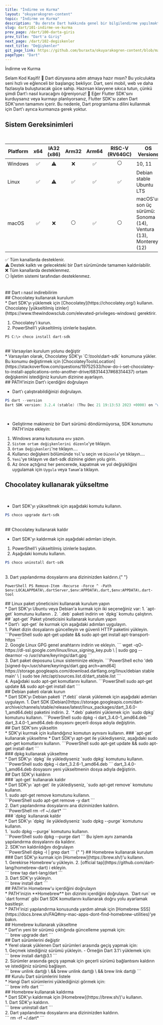 ```yaml
---
title: "İndirme ve Kurma"
layout: "okuyarakogren-content"
topic: "İndirme ve Kurma"
description: "Bu derste Dart hakkında genel bir bilgilendirme yapılmaktadır."
slug: dart/101-indirme-ve-kurma
prev_page: /dart/100-darta-giris
prev_title: "Dart'a Giriş"
next_page: /dart/102-degiskenler
next_title: "Değişkenler"
git_page_link: https://github.com/buraxta/okuyarakogren-content/blob/master/400-dart/1_.mdx
pageType: "Dart"
---
```


<BoxTitle>İndirme ve Kurma</BoxTitle>

<Box>
  <BoxTitle>Selam Kod Kaşifi! 👋</BoxTitle>
  <ParagraphHighlight>
    Dart dünyasına adım atmaya hazır mısın? Bu yolculukta seni hızlı ve eğlenceli bir başlangıç
    bekliyor. Dart, seni mobil, web ve daha fazlasıyla buluşturacak güce sahip. Hazırsan klavyene
    sıkıca tutun, çünkü şimdi Dart’ı nasıl kuracağını öğreniyoruz! 🚀
  </ParagraphHighlight>
</Box>

<Alert type="tip">
  Eğer Flutter SDK'sını kurduysanız veya kurmayı planlıyorsanız, Flutter SDK'sı zaten Dart SDK'sının
  tamamını içerir. Bu nedenle, Dart programlama dilini kullanmak için Dart'ı ayrıca kurmanıza gerek
  yoktur.
</Alert>

## Sistem Gereksinimleri

<br />

| Platform | x64 | IA32 (x86) | Arm32 | Arm64 | RISC-V (RV64GC) | OS Versions                                                          |
| -------- | :-: | :--------: | :---: | :---: | :-------------: | -------------------------------------------------------------------- |
| Windows  | ✅  |     ⚠️     |  ❌   |  ✅   |       ⚪️       | 10, 11                                                               |
| Linux    | ✅  |     ⚠️     |  ✅   |  ✅   |       ✅        | Debian stable&#10;Ubuntu LTS                                         |
| macOS    | ✅  |     ❌     |  ⚪️  |  ✅   |       ⚪️       | macOS'un son üç sürümü:&#10;Sonoma (14), Ventura (13), Monterey (12) |

✅ Tüm kanallarda desteklenir.<br/>
⚠️ Destek kalktı ve gelecekteki bir Dart sürümünde tamamen kaldırılabilir.<br/>
❌ Tüm kanallarda desteklenmez.<br/>
⚪️ İşletim sistemi tarafından desteklenmez.

<br />
## Dart ı nasıl indirebilirim
<br />

<TabbedContent code >
<TabItem value="Windows"> 
## Chocolatey kullanarak kurulum
<br/>
* Dart SDK'yı yüklemek için [Chocolatey](https://chocolatey.org/) kullanın. Chocolatey [yükseltilmiş izinler](https://www.thewindowsclub.com/elevated-privileges-windows) gerektirir.

1. Chocolatey'i kurun.
2. PowerShell'i yükseltilmiş izinlerle başlatın.

```
PS C:\> choco install dart-sdk
```

<br />
## Varsayılan kurulum yolunu değiştir
<br />
* Varsayılan olarak, Chocolatey SDK'yı `C:\tools\dart-sdk` konumuna yükler. Bu konumu değiştirmek için
[ChocolateyToolsLocation](https://stackoverflow.com/questions/19752533/how-do-i-set-chocolatey-to-install-applications-onto-another-drive/68314437#68314437)
ortam değişkenini istediğiniz kurulum dizinine ayarlayın.
<br />
## PATH'inizin Dart'ı içerdiğini doğrulayın
<br />

- Dart'ı çalıştırabildiğinizi doğrulayın.

```PowerShell
PS dart --version
Dart SDK version: 3.2.4 (stable) (Thu Dec 21 19:13:53 2023 +0000) on "win_x64"
```

<br />

- Geliştirme makineniz bir Dart sürümü döndürmüyorsa, SDK konumunu PATH'inize ekleyin:

1. Windows arama kutusuna `env` yazın.
2. `Sistem ortam değişkenlerini düzenle`'ye tıklayın.
3. `Ortam Değişkenleri`'ne tıklayın....
4. Kullanıcı değişkeni bölümünde `Yol`'u seçin ve `Düzenle`'ye tıklayın....
5. `Yeni`'ye tıklayın ve dart-sdk dizinine giden yolu girin.
6. Az önce açtığınız her pencerede, kapatmak ve yol değişikliğini uygulamak için `Uygula` veya `Tamam`'a tıklayın.

## Chocolatey kullanarak yükseltme

<br />

- Dart SDK'yı yükseltmek için aşağıdaki komutu kullanın.

```PowerShell
PS choco upgrade dart-sdk
```

<br />
## Chocolatey kullanarak kaldır
<br />

- Dart SDK'yı kaldırmak için aşağıdaki adımları izleyin.

1. PowerShell'i yükseltilmiş izinlerle başlatın.
2. Aşağıdaki komutu kullanın.

```PowerShell
PS choco uninstall dart-sdk
```

<br />
3. Dart yapılandırma dosyalarını ana dizininizden kaldırın.{" "}

`PowerShell PS Remove-Item -Recurse -Force ^ -Path $env:LOCALAPPDATA\.dartServer,$env:APPDATA\.dart,$env:APPDATA\.dart-tool `

</TabItem>

<TabItem value="Linux">
  ## Linux paket yöneticisini kullanarak kurulum yapın
  <br />
  * Dart SDK'yı Ubuntu veya Debian'a kurmak için iki seçeneğiniz var: 1. `apt-get` komutunu kullanın
  . 2. `.deb` paketi indirin ve `dpkg` komutu çalıştırın.
  <br />
  ## `apt-get` Paket yöneticisini kullanarak kurulum yapın
  <br />
  * Dart'ı `apt-get` ile kurmak için aşağıdaki adımları uygulayın.
  <br />
  1. Paket dizin dosyalarını güncelleyin ve güvenli HTTP paketini yükleyin. ```PowerShell sudo
  apt-get update && sudo apt-get install apt-transport-https ```
  <br />
  2. Google Linux GPG genel anahtarını indirin ve ekleyin. ``` wget -qO-
  https://dl-ssl.google.com/linux/linux_signing_key.pub \ | sudo gpg --dearmor -o
  /usr/share/keyrings/dart.gpg ```
  <br />
  3. Dart paket deposunu Linux sisteminize ekleyin. ```PowerShell echo 'deb
  [signed-by=/usr/share/keyrings/dart.gpg arch=amd64]
  https://storage.googleapis.com/download.dartlang.org/linux/debian stable main' \ | sudo tee
  /etc/apt/sources.list.d/dart_stable.list ```
  <br />
  4. Aşağıdaki sudo apt-get komutlarını kullanın. ```PowerShell sudo apt-get update && sudo apt-get
  install dart ```
  <br />
  ## Debian paketi olarak kurun
  <br />
  * Dart SDK'yı Debian paketi `(*.deb)` olarak yüklemek için aşağıdaki adımları uygulayın. 1. Dart
  SDK
  [Debian](https://storage.googleapis.com/dart-archive/channels/stable/release/latest/linux_packages/dart_3.6.0-1_amd64.deb)
  paketini indirin. 2. `*.deb` paketini yüklemek için `sudo dpkg` komutunu kullanın. ```PowerShell
  sudo dpkg -i dart_3.4.0-1_amd64.deb ```
  <br />
  dart_3.4.0-1_amd64.deb dosyasını geçerli dosya adıyla değiştirin.
  <br />
  ## Dart SDK'sını yükseltin
  <br />
  * SDK'yi kurmak için kullandığınız komutun aynısını kullanın. ### `apt-get` kullanarak yükseltme *
  Dart SDK'yı apt-get ile yüklediyseniz, aşağıdaki sudo apt-get komutlarını kullanın. ```PowerShell
  sudo apt-get update && sudo apt-get install dart ```
  <br />
  ### dpkg kullanarak yükseltme
  <br />
  * Dart SDK'yı `dpkg` ile yüklediyseniz `sudo dpkg` komutunu kullanın. ```PowerShell sudo dpkg -i
  dart_3.2.6-1_amd64.deb ``` dart_3.4.0-1_amd64.deb dosyasını yeni yükseltmenin dosya adıyla
  değiştirin.
  <br />
  ## Dart SDK'yi kaldırın
  <br />
  ### `apt-get` kullanarak kaldır
  <br />
  * Dart SDK'yı `apt-get` ile yüklediyseniz, `sudo apt-get remove` komutunu kullanın.
  <br />
  1. sudo apt-get remove komutunu kullanın.
  <br />
  ```PowerShell sudo apt-get remove -y dart ```
  <br />
  2. Dart yapılandırma dosyalarını ana dizininizden kaldırın.
  <br />
  ```PowerShell rm -rf ~/.dart* ```
  <br />
  ### `dpkg` kullanarak kaldır
  <br />
  * Dart SDK'yı `dpkg` ile yüklediyseniz `sudo dpkg --purge` komutunu kullanın.
  <br />
  1. `sudo dpkg --purge` komutunu kullanın.
  <br />
  ```PowerShell sudo dpkg --purge dart ``` Bu işlem aynı zamanda yapılandırma dosyalarını da
  kaldırır.
  <br />
  2. SDK'nın kaldırıldığını doğrulayın
  <br />
  ```PowerShell dpkg -l | grep dart ```
</TabItem>{" "}

<TabItem value="macOS"> 
## Homebrew kullanarak kurulum
<br/>
### Dart SDK'yı kurmak için [Homebrew](https://brew.sh/)'u kullanın.
<br/>
1. Gerekirse Homebrew'u yükleyin.
2. [official tap](https://github.com/dart-lang/homebrew-dart) i ekleyin.
<br/>
```
brew tap dart-lang/dart
```
<br/>
3. Dart SDK’yı yükleyin.
<br/>
```
brew install dart
```
<br/>
## PATH'in Homebrew'u içerdiğini doğrulayın
<br/>
* PATH'inizin **Homebrew** bin dizinini içerdiğini doğrulayın. `Dart run` ve `dart format` gibi Dart SDK komutlarını kullanarak doğru yolu ayarlamak basitleşir.
<br/>
* PATH'inizi yapılandırma konusunda yardım almak için [Homebrew SSS](https://docs.brew.sh/FAQ#my-mac-apps-dont-find-homebrew-utilities)'ye bakın.
<br/>
## Homebrew kullanarak yükseltme
<br/>
* Dart'ın yeni bir sürümü çıktığında güncelleme yapmak için:
<br/>
```
brew upgrade dart
```
<br/>
## Dart sürümlerini değiştir
<br/>
* Yerel olarak yüklenen Dart sürümleri arasında geçiş yapmak için:
<br/>
1. Geçmek istediğiniz sürümü yükleyin.
  - Örneğin Dart 3.1'i yüklemek için:
<br/>
```
brew install dart@3.1
```
<br/>
2. Sürümler arasında geçiş yapmak için geçerli sürümü bağlantısını kaldırın ve istediğiniz sürümü bağlayın.
<br/>
```
brew unlink dart@<old> \
  && brew unlink dart@<new> \
  && brew link dart@<new>
```
<br/>
## Kurulu Dart sürümlerini listele
<br/>
* Hangi Dart sürümlerini yüklediğinizi görmek için:
<br/>
```
brew info dart
```
<br/>
## Homebrew kullanarak kaldırma
<br/>
* Dart SDK'yı kaldırmak için [Homebrew](https://brew.sh/)'u kullanın.
<br/>
1. Dart SDK'yı kaldırın.
<br/>
```
brew uninstall dart
```
<br/>
2. Dart yapılandırma dosyalarını ana dizininizden kaldırın.
<br/>
```
rm -rf  ~/.dart*
```

</TabItem>

</TabbedContent>
